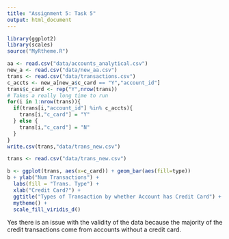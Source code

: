 ```yaml
---
title: "Assignment 5: Task 5"
output: html_document
---
```


```r
library(ggplot2)
library(scales)
source("MyRtheme.R")
```

```r
aa <- read.csv("data/accounts_analytical.csv")
new_a <- read.csv("data/new_aa.csv")
trans <- read.csv("data/transactions.csv")
c_accts <- new_a[new_a$c_card == "Y","account_id"]
trans$c_card <- rep("Y",nrow(trans))
# Takes a really long time to run
for(i in 1:nrow(trans)){
  if(trans[i,"account_id"] %in% c_accts){
    trans[i,"c_card"] = "Y"
  } else {
    trans[i,"c_card"] = "N"
  }
}
write.csv(trans,"data/trans_new.csv")
```

```r
trans <- read.csv("data/trans_new.csv")
```
```r
b <- ggplot(trans, aes(x=c_card)) + geom_bar(aes(fill=type))
b + ylab("Num Transactions") + 
  labs(fill = "Trans. Type") + 
  xlab("Credit Card?") + 
  ggtitle("Types of Transaction by whether Account has Credit Card") +
  mytheme() + 
  scale_fill_viridis_d()
```

Yes there is an issue with the validity of the data because the majority of the credit transactions come from accounts without a credit card.